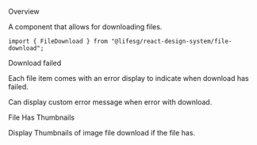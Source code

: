 
<Meta of={FileDownloadStories} />

<Title>FileDownload</Title>

<Secondary>Overview</Secondary>

A component that allows for downloading files.

```tsx
import { FileDownload } from "@lifesg/react-design-system/file-download";
```

<Canvas of={FileDownloadStories.Default} />

<Heading3>Download failed</Heading3>

Each file item comes with an error display to indicate when download has failed.

<Canvas of={FileDownloadStories.WhenDownloadFailed} />

Can display custom error message when error with download.

<Canvas of={FileDownloadStories.WhenDownloadFailed} />

<Heading3>File Has Thumbnails</Heading3>

Display Thumbnails of image file download if the file has.

<Canvas of={FileDownloadStories.FileHasThumbnail} />

<PropsTable />
